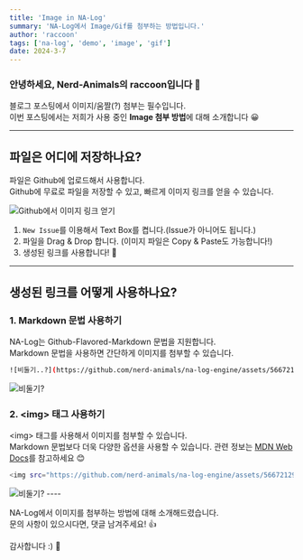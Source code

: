 ```yaml
---
title: 'Image in NA-Log'
summary: 'NA-Log에서 Image/Gif를 첨부하는 방법입니다.'
author: 'raccoon'
tags: ['na-log', 'demo', 'image', 'gif']
date: 2024-3-7
---
```


### 안녕하세요, Nerd-Animals의 raccoon입니다 🦝

블로그 포스팅에서 이미지/움짤(?) 첨부는 필수입니다. \
이번 포스팅에서는 저희가 사용 중인 **Image 첨부 방법**에 대해 소개합니다 😀

----

## 파일은 어디에 저장하나요?

파일은 Github에 업로드해서 사용합니다. \
Github에 무료로 파일을 저장할 수 있고, 빠르게 이미지 링크를 얻을 수 있습니다.

![Github에서 이미지 링크 얻기](https://github.com/nerd-animals/na-log-engine/assets/56672129/32024890-28f1-4207-8cb9-6a059da5cd8e)

1. `New Issue`를 이용해서 Text Box를 켭니다.(Issue가 아니어도 됩니다.)
2. 파일을 Drag & Drop 합니다. (이미지 파일은 Copy & Paste도 가능합니다!)
3. 생성된 링크를 사용합니다! 🎉

---- 

## 생성된 링크를 어떻게 사용하나요?

### 1. Markdown 문법 사용하기

NA-Log는 Github-Flavored-Markdown 문법을 지원합니다. \
Markdown 문법을 사용하면 간단하게 이미지를 첨부할 수 있습니다.

```bash
![비둘기..?](https://github.com/nerd-animals/na-log-engine/assets/56672129/e4ea21ae-0d7b-49cc-a0b2-517e73925134) # ![alt](src)
```

![비둘기?](https://github.com/nerd-animals/na-log-engine/assets/56672129/e4ea21ae-0d7b-49cc-a0b2-517e73925134)

### 2. \<img> 태그 사용하기

\<img> 태그를 사용해서 이미지를 첨부할 수 있습니다. \
Markdown 문법보다 더욱 다양한 옵션을 사용할 수 있습니다. 관련 정보는 [MDN Web Docs](https://developer.mozilla.org/ko/docs/Web/HTML/Element/img)를 참고하세요 😊

```bash
<img src="https://github.com/nerd-animals/na-log-engine/assets/56672129/e4ea21ae-0d7b-49cc-a0b2-517e73925134" alt="비둘기?" />
```
<img src="https://github.com/nerd-animals/na-log-engine/assets/56672129/e4ea21ae-0d7b-49cc-a0b2-517e73925134" alt="비둘기?" />
----

NA-Log에서 이미지를 첨부하는 방법에 대해 소개해드렸습니다. \
문의 사항이 있으시다면, 댓글 남겨주세요! 👍

감사합니다 :) 🦝